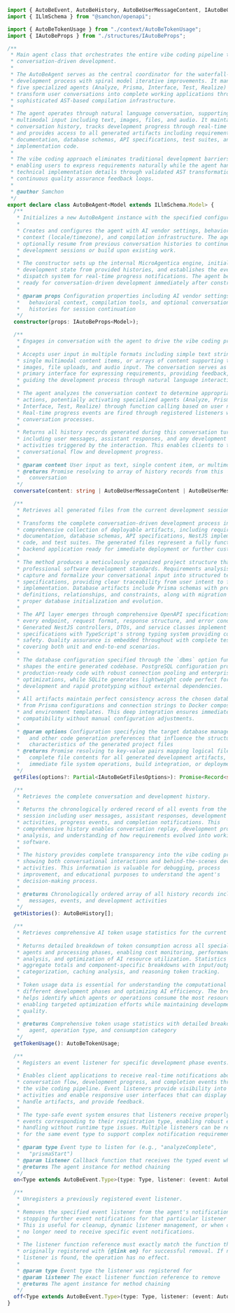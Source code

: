 ```typescript filename="@autobe/agent" showLineNumbers
import { AutoBeEvent, AutoBeHistory, AutoBeUserMessageContent, IAutoBeGetFilesOptions } from "@autobe/interface";
import { ILlmSchema } from "@samchon/openapi";

import { AutoBeTokenUsage } from "./context/AutoBeTokenUsage";
import { IAutoBeProps } from "./structures/IAutoBeProps";

/**
 * Main agent class that orchestrates the entire vibe coding pipeline through
 * conversation-driven development.
 *
 * The AutoBeAgent serves as the central coordinator for the waterfall-based
 * development process with spiral model iterative improvements. It manages the
 * five specialized agents (Analyze, Prisma, Interface, Test, Realize) that
 * transform user conversations into complete working applications through a
 * sophisticated AST-based compilation infrastructure.
 *
 * The agent operates through natural language conversation, supporting
 * multimodal input including text, images, files, and audio. It maintains
 * conversation history, tracks development progress through real-time events,
 * and provides access to all generated artifacts including requirements
 * documentation, database schemas, API specifications, test suites, and
 * implementation code.
 *
 * The vibe coding approach eliminates traditional development barriers by
 * enabling users to express requirements naturally while the agent handles all
 * technical implementation details through validated AST transformations and
 * continuous quality assurance feedback loops.
 *
 * @author Samchon
 */
export declare class AutoBeAgent<Model extends ILlmSchema.Model> {
  /**
   * Initializes a new AutoBeAgent instance with the specified configuration.
   *
   * Creates and configures the agent with AI vendor settings, behavioral
   * context (locale/timezone), and compilation infrastructure. The agent can
   * optionally resume from previous conversation histories to continue
   * development sessions or build upon existing work.
   *
   * The constructor sets up the internal MicroAgentica engine, initializes the
   * development state from provided histories, and establishes the event
   * dispatch system for real-time progress notifications. The agent becomes
   * ready for conversation-driven development immediately after construction.
   *
   * @param props Configuration properties including AI vendor settings,
   *   behavioral context, compilation tools, and optional conversation
   *   histories for session continuation
   */
  constructor(props: IAutoBeProps<Model>);

  /**
   * Engages in conversation with the agent to drive the vibe coding process.
   *
   * Accepts user input in multiple formats including simple text strings,
   * single multimodal content items, or arrays of content supporting text,
   * images, file uploads, and audio input. The conversation serves as the
   * primary interface for expressing requirements, providing feedback, and
   * guiding the development process through natural language interaction.
   *
   * The agent analyzes the conversation context to determine appropriate
   * actions, potentially activating specialized agents (Analyze, Prisma,
   * Interface, Test, Realize) through function calling based on user needs.
   * Real-time progress events are fired through registered listeners while the
   * conversation processes.
   *
   * Returns all history records generated during this conversation turn,
   * including user messages, assistant responses, and any development
   * activities triggered by the interaction. This enables clients to track both
   * conversational flow and development progress.
   *
   * @param content User input as text, single content item, or multimodal array
   * @returns Promise resolving to array of history records from this
   *   conversation
   */
  conversate(content: string | AutoBeUserMessageContent | AutoBeUserMessageContent[]): Promise<AutoBeHistory[]>;

  /**
   * Retrieves all generated files from the current development session.
   *
   * Transforms the complete conversation-driven development process into a
   * comprehensive collection of deployable artifacts, including requirements
   * documentation, database schemas, API specifications, NestJS implementation
   * code, and test suites. The generated files represent a fully functional
   * backend application ready for immediate deployment or further customization.
   *
   * The method produces a meticulously organized project structure that reflects
   * professional software development standards. Requirements analysis documents
   * capture and formalize your conversational input into structured technical
   * specifications, providing clear traceability from user intent to final
   * implementation. Database artifacts include Prisma schemas with precise type
   * definitions, relationships, and constraints, along with migration files for
   * proper database initialization and evolution.
   *
   * The API layer emerges through comprehensive OpenAPI specifications documenting
   * every endpoint, request format, response structure, and error condition.
   * Generated NestJS controllers, DTOs, and service classes implement these
   * specifications with TypeScript's strong typing system providing compile-time
   * safety. Quality assurance is embedded throughout with complete test suites
   * covering both unit and end-to-end scenarios.
   *
   * The database configuration specified through the `dbms` option fundamentally
   * shapes the entire generated codebase. PostgreSQL configuration produces
   * production-ready code with robust connection pooling and enterprise-grade
   * optimizations, while SQLite generates lightweight code perfect for local
   * development and rapid prototyping without external dependencies.
   *
   * All artifacts maintain perfect consistency across the chosen database system,
   * from Prisma configurations and connection strings to Docker compose files
   * and environment templates. This deep integration ensures immediate deployment
   * compatibility without manual configuration adjustments.
   *
   * @param options Configuration specifying the target database management system
   *   and other code generation preferences that influence the structure and
   *   characteristics of the generated project files
   * @returns Promise resolving to key-value pairs mapping logical file paths to
   *   complete file contents for all generated development artifacts, ready for
   *   immediate file system operations, build integration, or deployment workflows
   */
  getFiles(options?: Partial<IAutoBeGetFilesOptions>): Promise<Record<string, string>>;

  /**
   * Retrieves the complete conversation and development history.
   *
   * Returns the chronologically ordered record of all events from the current
   * session including user messages, assistant responses, development phase
   * activities, progress events, and completion notifications. This
   * comprehensive history enables conversation replay, development process
   * analysis, and understanding of how requirements evolved into working
   * software.
   *
   * The history provides complete transparency into the vibe coding process,
   * showing both conversational interactions and behind-the-scenes development
   * activities. This information is valuable for debugging, process
   * improvement, and educational purposes to understand the agent's
   * decision-making process.
   *
   * @returns Chronologically ordered array of all history records including
   *   messages, events, and development activities
   */
  getHistories(): AutoBeHistory[];

  /**
   * Retrieves comprehensive AI token usage statistics for the current session.
   *
   * Returns detailed breakdown of token consumption across all specialized
   * agents and processing phases, enabling cost monitoring, performance
   * analysis, and optimization of AI resource utilization. Statistics include
   * aggregate totals and component-specific breakdowns with input/output
   * categorization, caching analysis, and reasoning token tracking.
   *
   * Token usage data is essential for understanding the computational costs of
   * different development phases and optimizing AI efficiency. The breakdown
   * helps identify which agents or operations consume the most resources,
   * enabling targeted optimization efforts while maintaining development
   * quality.
   *
   * @returns Comprehensive token usage statistics with detailed breakdowns by
   *   agent, operation type, and consumption category
   */
  getTokenUsage(): AutoBeTokenUsage;

  /**
   * Registers an event listener for specific development phase events.
   *
   * Enables client applications to receive real-time notifications about
   * conversation flow, development progress, and completion events throughout
   * the vibe coding pipeline. Event listeners provide visibility into agent
   * activities and enable responsive user interfaces that can display progress,
   * handle artifacts, and provide feedback.
   *
   * The type-safe event system ensures that listeners receive properly typed
   * events corresponding to their registration type, enabling robust event
   * handling without runtime type issues. Multiple listeners can be registered
   * for the same event type to support complex notification requirements.
   *
   * @param type Event type to listen for (e.g., "analyzeComplete",
   *   "prismaStart")
   * @param listener Callback function that receives the typed event when fired
   * @returns The agent instance for method chaining
   */
  on<Type extends AutoBeEvent.Type>(type: Type, listener: (event: AutoBeEvent.Mapper[Type]) => Promise<void> | void): this;

  /**
   * Unregisters a previously registered event listener.
   *
   * Removes the specified event listener from the agent's notification system,
   * stopping further event notifications for that particular listener function.
   * This is useful for cleanup, dynamic listener management, or when components
   * no longer need to receive specific event notifications.
   *
   * The listener function reference must exactly match the function that was
   * originally registered with {@link on} for successful removal. If no matching
   * listener is found, the operation has no effect.
   *
   * @param type Event type the listener was registered for
   * @param listener The exact listener function reference to remove
   * @returns The agent instance for method chaining
   */
  off<Type extends AutoBeEvent.Type>(type: Type, listener: (event: AutoBeEvent.Mapper[Type]) => Promise<void> | void): this;
}
```